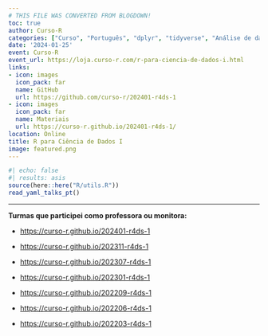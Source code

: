 ```yaml
---
# THIS FILE WAS CONVERTED FROM BLOGDOWN!
toc: true
author: Curso-R
categories: ["Curso", "Português", "dplyr", "tidyverse", "Análise de dados"]
date: '2024-01-25'
event: Curso-R
event_url: https://loja.curso-r.com/r-para-ciencia-de-dados-i.html
links:
- icon: images
  icon_pack: far
  name: GitHub
  url: https://github.com/curso-r/202401-r4ds-1
- icon: images
  icon_pack: far
  name: Materiais
  url: https://curso-r.github.io/202401-r4ds-1/
location: Online
title: R para Ciência de Dados I
image: featured.png
---
```


```r
#| echo: false
#| results: asis
source(here::here("R/utils.R"))
read_yaml_talks_pt()
```

------------------------------------------------------------------------

**Turmas que participei como professora ou monitora:**

-   <https://curso-r.github.io/202401-r4ds-1>

-   <https://curso-r.github.io/202311-r4ds-1>

-   <https://curso-r.github.io/202307-r4ds-1>

-   <https://curso-r.github.io/202301-r4ds-1>

-   <https://curso-r.github.io/202209-r4ds-1>

-   <https://curso-r.github.io/202206-r4ds-1>

-   <https://curso-r.github.io/202203-r4ds-1>
